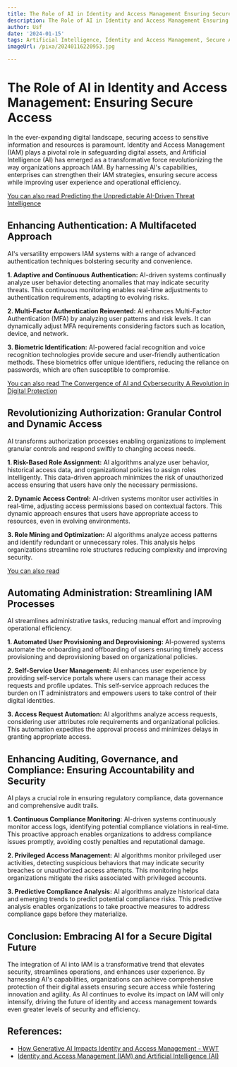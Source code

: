 ```yaml
---
title: The Role of AI in Identity and Access Management Ensuring Secure Access
description: The Role of AI in Identity and Access Management Ensuring Secure Access
author: Usf
date: '2024-01-15'
tags: Artificial Intelligence, Identity and Access Management, Secure Access
imageUrl: /pixa/20240116220953.jpg

---
```

# The Role of  AI in Identity and Access Management: Ensuring  Secure Access

In the ever-expanding digital landscape, securing access to sensitive information and resources is paramount. Identity  and Access Management  (IAM) plays a pivotal role in safeguarding digital assets, and  Artificial Intelligence (AI) has emerged as a transformative force revolutionizing  the way organizations approach IAM. By harnessing AI's capabilities, enterprises  can strengthen their IAM strategies, ensuring secure access while improving  user experience and operational efficiency.

[You can also read Predicting the Unpredictable AI-Driven Threat Intelligence](Predicting%20the%20Unpredictable%20AI-Driven%20Threat%20Intelligence)


##  Enhancing Authentication: A Multifaceted Approach

AI's versatility empowers IAM systems with a range of advanced authentication techniques bolstering security and convenience.

**1. Adaptive and Continuous  Authentication:** AI-driven systems continually analyze user  behavior detecting anomalies that may indicate security threats. This continuous monitoring enables real-time adjustments to authentication requirements, adapting  to  evolving risks.

**2. Multi-Factor Authentication Reinvented:** AI enhances Multi-Factor Authentication (MFA) by analyzing user patterns and risk  levels. It can dynamically adjust MFA requirements considering factors such as location, device,  and network.

**3. Biometric Identification:** AI-powered facial recognition and  voice recognition technologies provide secure and user-friendly authentication methods. These biometrics offer unique identifiers, reducing the reliance on passwords, which are often susceptible to compromise.

[You can also read The Convergence of  AI  and Cybersecurity A Revolution in Digital Protection](The%20Convergence%20of%20AI%20and%20Cybersecurity%20A%20Revolution%20in%20Digital%20Protection)


## Revolutionizing Authorization:  Granular Control and Dynamic Access

AI transforms authorization processes enabling organizations  to implement granular  controls and respond swiftly  to changing access needs.

**1. Risk-Based Role Assignment:** AI algorithms  analyze user behavior, historical access data, and organizational policies to assign roles  intelligently. This data-driven approach minimizes the risk of  unauthorized  access ensuring that users have only the necessary permissions.

**2. Dynamic  Access  Control:**  AI-driven systems monitor user activities in real-time, adjusting access permissions based  on contextual factors. This dynamic  approach ensures that users have appropriate access to resources, even in  evolving environments.

**3. Role Mining and  Optimization:** AI  algorithms analyze access patterns and identify redundant or unnecessary roles. This analysis helps organizations streamline role structures reducing complexity and improving security.

[You can also read ]()


##  Automating  Administration: Streamlining  IAM Processes

AI streamlines administrative tasks, reducing manual effort and improving operational  efficiency.

**1. Automated User Provisioning and Deprovisioning:** AI-powered systems automate the onboarding and offboarding of users ensuring timely access provisioning and deprovisioning based on organizational policies.

**2. Self-Service User Management:** AI enhances  user experience by providing self-service portals where users can manage their access requests and profile updates.  This self-service approach  reduces the burden on IT administrators and empowers users to take control of their digital identities.

**3. Access Request Automation:** AI algorithms analyze access requests, considering user attributes role requirements and  organizational policies. This automation expedites the approval process  and minimizes  delays in  granting appropriate access.

## Enhancing Auditing, Governance, and Compliance: Ensuring Accountability and Security

AI plays a  crucial role in ensuring regulatory compliance, data governance and comprehensive audit trails.

**1. Continuous Compliance Monitoring:** AI-driven systems continuously monitor access logs, identifying potential compliance violations in real-time. This proactive approach enables organizations to address compliance issues promptly, avoiding costly penalties and reputational damage.

**2. Privileged Access Management:** AI algorithms  monitor  privileged user activities, detecting suspicious behaviors that may indicate security breaches or unauthorized  access attempts. This monitoring helps  organizations  mitigate the risks associated with privileged accounts.

**3. Predictive Compliance Analysis:** AI algorithms analyze historical data and emerging trends to predict potential compliance  risks. This predictive analysis enables organizations  to take proactive measures  to address compliance gaps before they materialize.

## Conclusion: Embracing  AI for a Secure Digital Future

The integration of AI into IAM is a  transformative trend that elevates security, streamlines operations, and enhances user experience. By  harnessing AI's capabilities,  organizations can achieve comprehensive protection of their digital assets ensuring secure  access while fostering  innovation and agility. As AI continues to evolve its impact on IAM will only intensify, driving the future of identity and access management towards even  greater levels  of security and efficiency.

## References:
- [How Generative AI Impacts Identity and Access Management - WWT](https://www.wwt.com/blog/how-generative-ai-impacts-identity-and-access-management)
- [Identity and Access Management (IAM) and Artificial Intelligence (AI)](https://www.linkedin.com/pulse/identity-access-management-iam-artificial-ai-powerful-dinesh-shrestha-1c)

